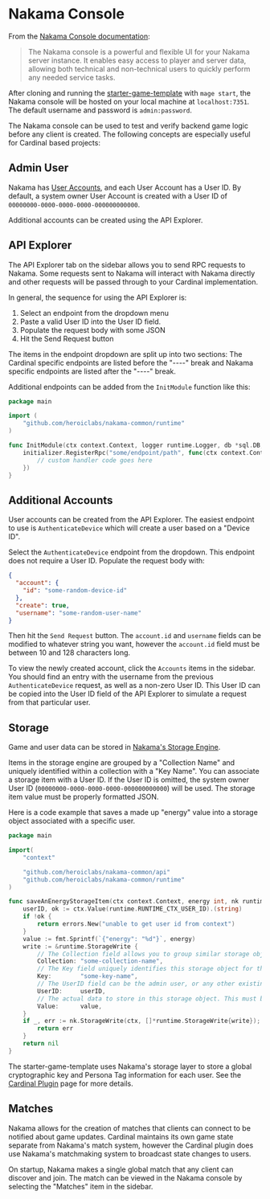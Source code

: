 # Nakama Console

From the [Nakama Console documentation](https://heroiclabs.com/docs/nakama/getting-started/console/):

> The Nakama console is a powerful and flexible UI for your Nakama server instance. It enables easy access to player and server data, allowing both technical and non-technical users to quickly perform any needed service tasks.

After cloning and running the [starter-game-template](https://github.com/Argus-Labs/starter-game-template) with `mage start`, the Nakama console will be hosted on your local machine at `localhost:7351`. The default username and password is `admin:password`.

The Nakama console can be used to test and verify backend game logic before any client is created. The following concepts are especially useful for Cardinal based projects:

## Admin User

Nakama has [User Accounts](https://heroiclabs.com/docs/nakama/concepts/user-accounts/), and each User Account has a User ID. By default, a system owner User Account is created with a User ID of `00000000-0000-0000-0000-000000000000`.

Additional accounts can be created using the API Explorer.

## API Explorer

The API Explorer tab on the sidebar allows you to send RPC requests to Nakama. Some requests sent to Nakama will interact with Nakama directly and other requests will be passed through to your Cardinal implementation.

In general, the sequence for using the API Explorer is:

1) Select an endpoint from the dropdown menu
2) Paste a valid User ID into the User ID field.
3) Populate the request body with some JSON
4) Hit the Send Request button

The items in the endpoint dropdown are split up into two sections: The Cardinal specific endpoints are listed before the "----" break and Nakama specific endpoints are listed after the "----" break.

Additional endpoints can be added from the `InitModule` function like this:

```go
package main

import (
	"github.com/heroiclabs/nakama-common/runtime"
)

func InitModule(ctx context.Context, logger runtime.Logger, db *sql.DB, nk runtime.NakamaModule, initializer runtime.Initializer) error {
    initializer.RegisterRpc("some/endpoint/path", func(ctx context.Context, logger runtime.Logger, db *sql.DB, nk runtime.NakamaModule, payload string) (string, error) {
		// custom handler code goes here
    })
}
```

## Additional Accounts

User accounts can be created from the API Explorer. The easiest endpoint to use is `AuthenticateDevice` which will create a user based on a "Device ID".

Select the `AuthenticateDevice` endpoint from the dropdown. This endpoint does not require a User ID. Populate the request body with:

```json
{
  "account": {
    "id": "some-random-device-id"
  },
  "create": true,
  "username": "some-random-user-name"
}
```

Then hit the `Send Request` button. The `account.id` and `username` fields can be modified to whatever string you want, however the `account.id` field must be between 10 and 128 characters long.

To view the newly created account, click the `Accounts` items in the sidebar. You should find an entry with the username from the previous `AuthenticateDevice` request, as well as a non-zero User ID. This User ID can be copied into the User ID field of the API Explorer to simulate a request from that particular user.

## Storage

Game and user data can be stored in [Nakama's Storage Engine](https://heroiclabs.com/docs/nakama/concepts/storage/).

Items in the storage engine are grouped by a "Collection Name" and uniquely identified within a collection with a "Key Name". You can associate a storage item with a User ID. If the User ID is omitted, the system owner User ID (`00000000-0000-0000-0000-000000000000`) will be used. The storage item value must be properly formatted JSON.

Here is a code example that saves a made up "energy" value into a storage object associated with a specific user.

```go
package main

import(
	"context"

	"github.com/heroiclabs/nakama-common/api"
	"github.com/heroiclabs/nakama-common/runtime"
)

func saveAnEnergyStorageItem(ctx context.Context, energy int, nk runtime.NakamaModule) error {
	userID, ok := ctx.Value(runtime.RUNTIME_CTX_USER_ID).(string)
	if !ok {
		return errors.New("unable to get user id from context")
	}
	value := fmt.Sprintf(`{"energy": "%d"}`, energy)
	write := &runtime.StorageWrite {
		// The Collection field allows you to group similar storage objects into a single searchable field.
		Collection: "some-collection-name",
		// The Key field uniquely identifies this storage object for this user within the collection.
		Key:        "some-key-name",
		// The UserID field can be the admin user, or any other existing user's User ID.
		UserID:     userID,
		// The actual data to store in this storage object. This must be valid JSON.
		Value:      value,
	}
	if _, err := nk.StorageWrite(ctx, []*runtime.StorageWrite{write}); err != nil {
		return err
	}
	return nil
}
```

The starter-game-template uses Nakama's storage layer to store a global cryptographic key and Persona Tag information for each user. See the [Cardinal Plugin](/plugin) page for more details.

## Matches

Nakama allows for the creation of matches that clients can connect to be notified about game updates. Cardinal maintains its own game state separate from Nakama's match system, however the Cardinal plugin does use Nakama's matchmaking system to broadcast state changes to users.

On startup, Nakama makes a single global match that any client can discover and join. The match can be viewed in the Nakama console by selecting the "Matches" item in the sidebar.






